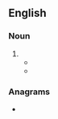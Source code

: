 ==English==

===Noun===
{{en-noun}}

# {{obsolete spelling of|en|chemist}}
#* {{quote-book
|en
|year=1661
|last=Boyle
|first=Robert
|authorlink=Robert Boyle
|chapter=THE CONCLUSION
|title={{w|The Sceptical Chymist|The Sceptical Chymist: or Chymico-Physical Doubts & Paradoxes, Touching the Spagyrist's Principles Commonly call'd Hypostatical, As they are wont to be Propos'd and Defended by the Generality of Alchymists. Whereunto is præmis'd Part of another Diſcourſe relating to the ſame Subject}}
|url=https://archive.org/details/scepticalchymis00BoylA/
|location=[[London]]
|publisher=J. Caldwell
|OCLC=
|pages=429-430
|pageurl=https://archive.org/details/scepticalchymis00BoylA/page/429/
|url2=https://en.wikisource.org/wiki/Sceptical_Chymist
|text=And indeed, when in the writings of ''Paracelſus'' I meet with ſuch Phantaſtick and Un-intelligible Diſcourſes as that Writer often puzzels and tyres his Reader with, father'd upon ſuch excellent Experiments, as though he ſeldom clearly teaches, I often find he knew ; me thinks the '''Chymiſts''', in their ſearches after truth, are not unlike the Navigators of ''Solomons Tarſhiſh'' Fleet, who brought home from their long and tedious Voyages, not only Gold, and Silver, and Ivory, but Apes and Peacocks too ; For ſo the Writings of ſeveral (for I ſay not, all) of your Hermetick Philoſophers preſent us, together with divers Subſtantial and noble Experiments, Theories, which either like Peacocks feathers make a great ſhew, but are neither ſolid nor uſeful ; or elſe like Apes, if they have ſome appearance of being rational, are blemiſh'd with ſome abſurdity or other, that when they are ''Attentively'' conſider'd, makes them appear Ridiculous.}}
#* {{RQ:Landon Lady Anne Granard|page=91|volume=III|passage="Count, I have no physician, nor do I mean to have one. I paid more to those medical men at Brighton than is satisfactory to my conscience on reflection; but, as I took care of the prescription, I get my drugs from the '''chymists''', and make them up at home."}}

===Anagrams===
* {{anagrams|en|a=chimsty|tychism}}